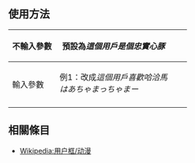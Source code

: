 <noinclude>{{Documentation subpage}}</noinclude>
== 使用方法 ==
{| class="wikitable"
!不輸入參數
|預設為''這個用戶是個忠實心豚''||{{tl|User Akai Haato}}||{{User Akai Haato}}
|-
!rowspan="2"|輸入參數
|例1：改成''這個用戶喜歡哈洽馬<br>はあちゃまっちゃまー''||{{tl|User Akai Haato|Haachama}}||{{User Akai Haato|Haachama}}
|-
|}

== 相關條目 ==
* [[Wikipedia:用户框/动漫]]